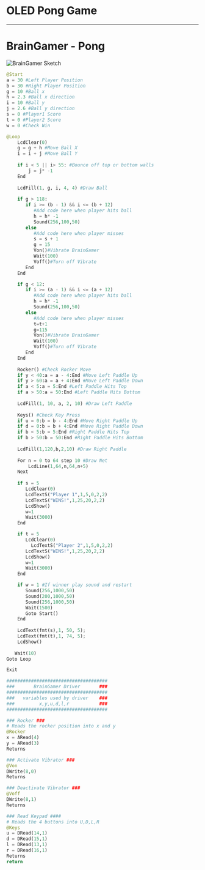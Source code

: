 # OLED Pong Game

---
# BrainGamer - Pong

![BrainGamer Sketch](img/oled-pong.gif)



```py
@Start
a = 30 #Left Player Position
b = 30 #Right Player Position
g = 10 #Ball x
h = 2.3 #Ball x direction
i = 10 #Ball y
j = 2.6 #Ball y direction
s = 0 #Player1 Score
t = 0 #Player2 Score
w = 0 #Check Win

@Loop
    LcdClear(0)   
    g = g + h #Move Ball X
    i = i + j #Move Ball Y
    
    if i < 5 || i> 55: #Bounce off top or bottom walls
        j = j* -1
    End
    
    LcdFill(1, g, i, 4, 4) #Draw Ball
    
    if g > 118:
       if i >= (b - 1) && i <= (b + 12)
          #Add code here when player hits ball
          h = h* -1
          Sound(256,100,50)
       else
          #Add code here when player misses
          s = s + 1
          g = 15
          Von()#Vibrate BrainGamer
          Wait(100)
          Voff()#Turn off Vibrate
       End
    End

    if g < 12:
       if i >= (a - 1) && i <= (a + 12)
          #Add code here when player hits ball
          h = h* -1
          Sound(256,100,50) 
       else
          #Add code here when player misses
          t=t+1
          g=115
          Von()#Vibrate BrainGamer
          Wait(100)
          Voff()#Turn off Vibrate
       End
    End
    
    Rocker() #Check Rocker Move
    if y < 40:a = a - 4:End #Move Left Paddle Up
    if y > 60:a = a + 4:End #Move Left Paddle Down
    if a < 5:a = 5:End #Left Paddle Hits Top
    if a > 50:a = 50:End #Left Paddle Hits Bottom
    
    LcdFill(1, 10, a, 2, 10) #Draw Left Paddle
    
    Keys() #Check Key Press
    if u = 0:b = b - 4:End #Move Right Paddle Up
    if d = 0:b = b + 4:End #Move Right Paddle Down
    if b < 5:b = 5:End #Right Paddle Hits Top
    if b > 50:b = 50:End #Right Paddle Hits Bottom
     
    LcdFill(1,120,b,2,10) #Draw Right Paddle
    
    For n = 0 to 64 step 10 #Draw Net
        LcdLine(1,64,n,64,n+5)
    Next   
    
    if s = 5
       LcdClear(0)
       LcdTextS("Player 1",1,5,0,2,2)
       LcdTextS("WINS!",1,25,20,2,2)
       LcdShow()
       w=1
       Wait(3000)
    End

    if t = 5
       LcdClear(0)
         LcdTextS("Player 2",1,5,0,2,2)
       LcdTextS("WINS!",1,25,20,2,2)
       LcdShow()
       w=1
       Wait(3000)
    End

    if w = 1 #If winner play sound and restart      
       Sound(256,1000,50) 
       Sound(200,1000,50)
       Sound(256,1000,50)  
       Wait(1500)
       Goto Start()
    End
   
    LcdText(fmt(s),1, 50, 5);
    LcdText(fmt(t),1, 74, 5);
    LcdShow()
    
   Wait(10)
Goto Loop

Exit

#####################################
###       BrainGamer Driver       ###
#####################################
###   variables used by driver    ###
###         x,y,u,d,l,r           ###
#####################################        

### Rocker ###
# Reads the rocker position into x and y
@Rocker
x = ARead(4)
y = ARead(3)
Returns

### Activate Vibrator ###
@Von
DWrite(8,0)
Returns

### Deactivate Vibrator ###
@Voff
DWrite(8,1)
Returns

### Read Keypad ####
# Reads the 4 buttons into U,D,L,R
@Keys
u = DRead(14,1)
d = DRead(15,1)
l = DRead(13,1)
r = DRead(16,1)
Returns
return
```